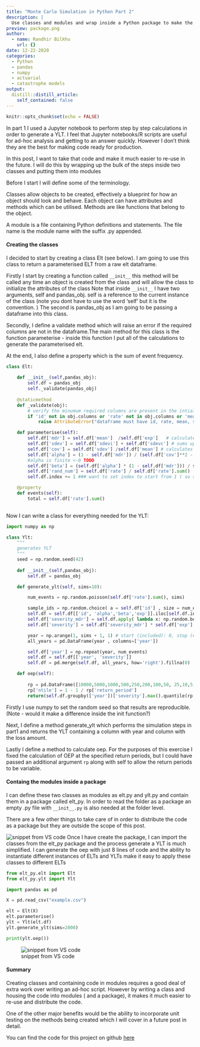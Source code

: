 ```yaml
---
title: "Monte Carlo Simulation in Python Part 2"
description: |
  Use classes and modules and wrap inside a Python package to make the code in part 1 reuseable.
preview: package.png
author:
  - name: Randhir Bilkhu
    url: {}
date: 12-22-2020
categories:
  - Python
  - pandas
  - numpy
  - actuarial
  - catastrophe models
output:
  distill::distill_article:
    self_contained: false
---
```



```r
knitr::opts_chunk$set(echo = FALSE)
```

In part 1 I used a Jupyter notebook to perform step by step calculations in order to generate a YLT. I feel that Jupyter notebooks/R scripts are useful for ad-hoc analysis and getting to an answer quickly. However I don't think they are the best for making code ready for production. 

In this post, I want to take that code and make it much easier to re-use in the future. I will do this by wrapping up the bulk of the steps inside two classes and putting them into modules

Before I start I will define some of the terminology.

Classes allow objects to be created, effectively a blueprint for how an object should look and behave. Each object can have attributes and methods which can be utilised. Methods are like functions that belong to the object.

A module is a file containing Python definitions and statements. The file name is the module name with the suffix .py appended.


#### Creating the classes

I decided to start by creating a class Elt (see below). I am going to use this class to return a parameterised ELT from a raw elt dataframe.

Firstly I start by creating a function called `__init__` this method will be called any time an object is created from the class and will allow the class to initialize the attributes of the class
Note that inside `__init__` I have two arguments, self and pandas_obj. self is a reference to the current instance of the class (note you dont have to use the word 'self' but it is the convention. )
The second is pandas_obj as I am going to be passing a dataframe into this class.

Secondly, I define a validate method which will raise an error if the required columns are not in the dataframe.The main method for this class is the function parameterise  - inside this function I put all of the calculations to generate the parameterised elt.

At the end, I also define a property which is the sum of event frequency.

```python
class Elt:
    
    def __init__(self,pandas_obj):
        self.df = pandas_obj
        self._validate(pandas_obj)
    
    @staticmethod
    def _validate(obj):
        # verify the minumum required columns are present in the intial dataframe
        if 'id' not in obj.columns or 'rate' not in obj.columns or 'mean' not in obj.columns or 'sdevi' not in obj.columns or 'sdevc' not in obj.columns or 'exp' not in obj.columns:
            raise AttributeError("dataframe must have id, rate, mean, sdevi, sdevc and exp columns")

    def parameterise(self):
        self.df['mdr'] = self.df['mean']  /self.df['exp']   # calculates the mean damage ratio equivalent to average loss over total exposed
        self.df['sdev'] = self.df['sdevi'] + self.df['sdevc'] # sums up the correlated and independent standard deviations 
        self.df['cov'] = self.df['sdev'] /self.df['mean'] # calculates covariance based on total standard deviation
        self.df['alpha'] = (1 - self.df['mdr']) / (self.df['cov']**2 - self.df['mdr']) # generates an alpha parameter for beta distribution
        #alpha is finite <-0 TODO
        self.df['beta'] = (self.df['alpha'] * (1 - self.df['mdr'])) / self.df['mdr']  # generates a beta parameter for beta distribution
        self.df['rand_num'] = self.df['rate'] / self.df['rate'].sum()  # probability of event occuring = normalised event frequency 
        self.df.index += 1 ### want to set index to start from 1 ( so sampling works)

    @property
    def events(self):
        total = self.df['rate'].sum()
    
```


Now I can write a class for everything needed for the YLT:

```python
import numpy as np

class Ylt:
    """
    generates YLT
    """
    seed = np.random.seed(42)
    
    def __init__(self,pandas_obj):
        self.df = pandas_obj

    def generate_ylt(self, sims=10):

        num_events = np.random.poisson(self.df['rate'].sum(), sims) 

        sample_ids = np.random.choice( a = self.df['id'] , size = num_events.sum() , replace= True, p = self.df['rand_num'] ) 
        self.df = self.df[['id', 'alpha','beta','exp']].iloc[self.df.index.get_indexer(sample_ids)] ### this took some effort! 
        self.df['severity_mdr'] = self.df.apply( lambda x: np.random.beta( x['alpha'] , x['beta']  ) , axis=1 ) ### use apply with axis =1 to use function on each row
        self.df['severity'] = self.df['severity_mdr'] * self.df['exp'] ### this gives us severity for each event

        year = np.arange(1, sims + 1, 1) # start (included): 0, stop (excluded): 10, step:1
        all_years = pd.DataFrame(year , columns=['year'])

        self.df['year'] = np.repeat(year, num_events)
        self.df = self.df[['year', 'severity']]
        self.df = pd.merge(self.df, all_years, how='right').fillna(0)

    def oep(self):
        
        rp = pd.DataFrame([10000,5000,1000,500,250,200,100,50, 25,10,5,2], columns=['return_period'])
        rp['ntile'] = 1 - 1 / rp['return_period'] 
        return(self.df.groupby(['year'])['severity'].max().quantile(rp['ntile']))

```


Firstly I use numpy to set the random seed so that results are reproducible. (Note - would it make a difference inside the init function?)

Next, I define a method generate_ylt which performs the simulation steps in part1 and returns the YLT containing a column with year and column with the loss amount.

Lastly I define a method to calculate oep. For the purposes of this exercise I fixed the calculation of OEP at the specified return periods, but I could have passed an additional argument `rp` along with self to allow the return periods to be variable.

#### Containg the modules inside a package

I can define these two classes as modules as elt.py and ylt.py and contain them in a package called elt_py. In order to read the folder as a package an empty .py file with `__init__.py` is also needed at the folder level.

There are a few other things to take care of in order to distribute the code as a package but they are outside the scope of this post.

![snippet from VS code](package.png) 
Once I have create the package, I can import the classes from the elt_py package and the process generate a YLT is much simplified. I can generate the oep with just 8 lines of code and the ability to instantiate different instances of ELTs and YLTs make it easy to apply these classes to different ELTs

```python
from elt_py.elt import Elt
from elt_py.ylt import Ylt

import pandas as pd

X = pd.read_csv("example.csv")

elt = Elt(X)
elt.parameterise()
ylt = Ylt(elt.df)
ylt.generate_ylt(sims=2000)

print(ylt.oep())

```



![snippet from VS code](jupyter.png) 

#### Summary

Creating classes and containing code in modules requires a good deal of extra work over writing an ad-hoc script. However by writing a class and housing the code into modules ( and a package), it makes it much easier to re-use and distribute the code.

One of the other major benefits would be the ability to incorporate unit testing on the methods being created which I will cover in a future post in detail.

You can find the code for this project on github [here](https://github.com/RandhirBilkhu/elt_py) 















